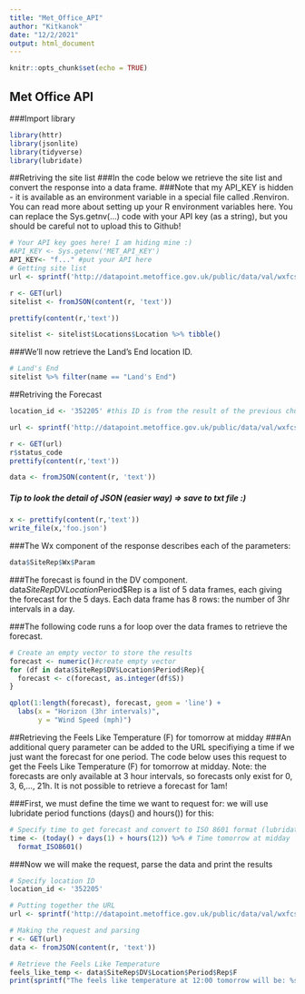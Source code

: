 ---
title: "Met_Office_API"
author: "Kitkanok"
date: "12/2/2021"
output: html_document
---

```{r setup, include=FALSE}
knitr::opts_chunk$set(echo = TRUE)
```

## Met Office API

###Import library
```{r}
library(httr)
library(jsonlite)
library(tidyverse)
library(lubridate)
```

##Retriving the site list
###In the code below we retrieve the site list and convert the response into a data frame.
###Note that my API_KEY is hidden - it is available as an environment variable in a special file called .Renviron. You can read more about setting up your R environment variables here. You can replace the Sys.getnv(...) code with your API key (as a string), but you should be careful not to upload this to Github!
```{r}
# Your API key goes here! I am hiding mine :) 
#API_KEY <- Sys.getenv('MET_API_KEY')
API_KEY<- "f..." #put your API here
# Getting site list
url <- sprintf('http://datapoint.metoffice.gov.uk/public/data/val/wxfcs/all/json/sitelist?key=%s', API_KEY)

r <- GET(url)
sitelist <- fromJSON(content(r, 'text')) 
```

```{r}
prettify(content(r,'text'))
```

```{r}
sitelist <- sitelist$Locations$Location %>% tibble()
```

###We’ll now retrieve the Land’s End location ID.
```{r}
# Land's End
sitelist %>% filter(name == "Land's End")
```

##Retriving the Forecast
```{r}
location_id <- '352205' #this ID is from the result of the previous chunk 

url <- sprintf('http://datapoint.metoffice.gov.uk/public/data/val/wxfcs/all/json/%s?res=3hourly&key=%s', location_id, API_KEY)

r <- GET(url)
r$status_code
prettify(content(r,'text'))

data <- fromJSON(content(r, 'text'))
```

##### Tip to look the detail of JSON (easier way) => save to txt file :)
```{r}
x <- prettify(content(r,'text'))
write_file(x,'foo.json')
```

###The Wx component of the response describes each of the parameters:
```{r}
data$SiteRep$Wx$Param
```
###The forecast is found in the DV component. data$SiteRep$DV$Location$Period$Rep is a list of 5 data frames, each giving the forecast for the 5 days. Each data frame has 8 rows: the number of 3hr intervals in a day.

###The following code runs a for loop over the data frames to retrieve the forecast.


```{r}
# Create an empty vector to store the results
forecast <- numeric()#create empty vector
for (df in data$SiteRep$DV$Location$Period$Rep){
  forecast <- c(forecast, as.integer(df$S))
}
```


```{r}
qplot(1:length(forecast), forecast, geom = 'line') + 
  labs(x = "Horizon (3hr intervals)",
       y = "Wind Speed (mph)")
```

##Retrieving the Feels Like Temperature (F) for tomorrow at midday
###An additional query parameter can be added to the URL specifiying a time if we just want the forecast for one period. The code below uses this request to get the Feels Like Temperature (F) for tomorrow at midday. Note: the forecasts are only available at 3 hour intervals, so forecasts only exist for 0, 3, 6,…, 21h. It is not possible to retrieve a forecast for 1am!

###First, we must define the time we want to request for: we will use lubridate period functions (days() and hours()) for this:
```{r}
# Specify time to get forecast and convert to ISO 8601 format (lubridate)
time <- (today() + days(1) + hours(12)) %>% # Time tomorrow at midday
  format_ISO8601() 
```

###Now we will make the request, parse the data and print the results
```{r}
# Specify location ID 
location_id <- '352205'

# Putting together the URL
url <- sprintf('http://datapoint.metoffice.gov.uk/public/data/val/wxfcs/all/json/%s?res=3hourly&time=%s&key=%s', location_id, time, API_KEY)

# Making the request and parsing
r <- GET(url)
data <- fromJSON(content(r, 'text'))
```

```{r}
# Retrieve the Feels Like Temperature
feels_like_temp <- data$SiteRep$DV$Location$Period$Rep$F
print(sprintf("The feels like temperature at 12:00 tomorrow will be: %sC", feels_like_temp))
```

